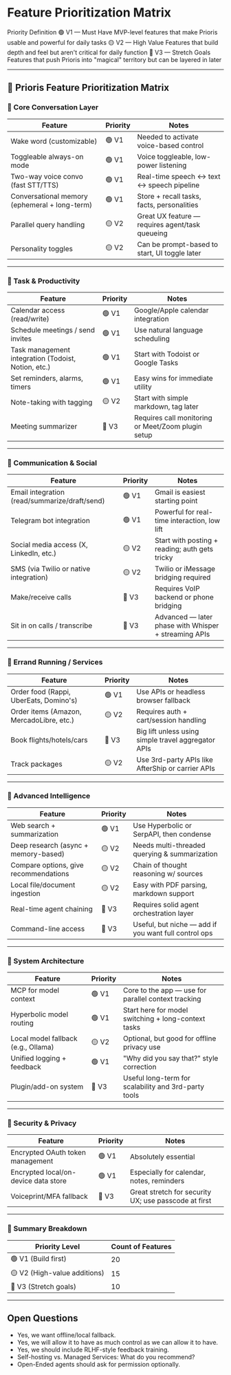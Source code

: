 # Feature Prioritization Matrix

Priority	Definition
🟢 V1 — Must Have	MVP-level features that make Prioris usable and powerful for daily tasks
🟡 V2 — High Value	Features that build depth and feel but aren't critical for daily function
🔵 V3 — Stretch Goals	Features that push Prioris into "magical" territory but can be layered in later

---

## 🧠 Prioris Feature Prioritization Matrix

### 🔹 Core Conversation Layer

| Feature | Priority | Notes |
| ------- | -------- | ----- |
| Wake word (customizable) | 🟢 V1 | Needed to activate voice-based control |
| Toggleable always-on mode | 🟢 V1 | Voice toggleable, low-power listening |
| Two-way voice convo (fast STT/TTS) | 🟢 V1 | Real-time speech ↔ text ↔ speech pipeline |
| Conversational memory (ephemeral + long-term) | 🟢 V1 | Store + recall tasks, facts, personalities |
| Parallel query handling | 🟡 V2 | Great UX feature — requires agent/task queueing |
| Personality toggles | 🟡 V2 | Can be prompt-based to start, UI toggle later |

---

### 📅 Task & Productivity

| Feature | Priority | Notes |
| ------- | -------- | ----- |
| Calendar access (read/write) | 🟢 V1 | Google/Apple calendar integration |
| Schedule meetings / send invites | 🟢 V1 | Use natural language scheduling |
| Task management integration (Todoist, Notion, etc.) | 🟢 V1 | Start with Todoist or Google Tasks |
| Set reminders, alarms, timers | 🟢 V1 | Easy wins for immediate utility |
| Note-taking with tagging | 🟡 V2 | Start with simple markdown, tag later |
| Meeting summarizer | 🔵 V3 | Requires call monitoring or Meet/Zoom plugin setup |

---

### 📩 Communication & Social

| Feature | Priority | Notes |
| ------- | -------- | ----- |
| Email integration (read/summarize/draft/send) | 🟢 V1 | Gmail is easiest starting point |
| Telegram bot integration | 🟢 V1 | Powerful for real-time interaction, low lift |
| Social media access (X, LinkedIn, etc.) | 🟡 V2 | Start with posting + reading; auth gets tricky |
| SMS (via Twilio or native integration) | 🟡 V2 | Twilio or iMessage bridging required |
| Make/receive calls | 🔵 V3 | Requires VoIP backend or phone bridging |
| Sit in on calls / transcribe | 🔵 V3 | Advanced — later phase with Whisper + streaming APIs |

---

### 🛒 Errand Running / Services

| Feature | Priority | Notes |
| ------- | -------- | ----- |
| Order food (Rappi, UberEats, Domino's) | 🟢 V1 | Use APIs or headless browser fallback |
| Order items (Amazon, MercadoLibre, etc.) | 🟡 V2 | Requires auth + cart/session handling |
| Book flights/hotels/cars | 🔵 V3 | Big lift unless using simple travel aggregator APIs |
| Track packages | 🟡 V2 | Use 3rd-party APIs like AfterShip or carrier APIs |

---

### 🧠 Advanced Intelligence

| Feature | Priority | Notes |
| ------- | -------- | ----- |
| Web search + summarization | 🟢 V1 | Use Hyperbolic or SerpAPI, then condense |
| Deep research (async + memory-based) | 🟡 V2 | Needs multi-threaded querying & summarization |
| Compare options, give recommendations | 🟡 V2 | Chain of thought reasoning w/ sources |
| Local file/document ingestion | 🟡 V2 | Easy with PDF parsing, markdown support |
| Real-time agent chaining | 🔵 V3 | Requires solid agent orchestration layer |
| Command-line access | 🔵 V3 | Useful, but niche — add if you want full control ops |

---

### 🧩 System Architecture

| Feature | Priority | Notes |
| ------- | -------- | ----- |
| MCP for model context | 🟢 V1 | Core to the app — use for parallel context tracking |
| Hyperbolic model routing | 🟢 V1 | Start here for model switching + long-context tasks |
| Local model fallback (e.g., Ollama) | 🟡 V2 | Optional, but good for offline privacy use |
| Unified logging + feedback | 🟢 V1 | "Why did you say that?" style correction |
| Plugin/add-on system | 🔵 V3 | Useful long-term for scalability and 3rd-party tools |

---

### 🔐 Security & Privacy

| Feature | Priority | Notes |
| ------- | -------- | ----- |
| Encrypted OAuth token management | 🟢 V1 | Absolutely essential |
| Encrypted local/on-device data store | 🟢 V1 | Especially for calendar, notes, reminders |
| Voiceprint/MFA fallback | 🔵 V3 | Great stretch for security UX; use passcode at first |

---

### 🧾 Summary Breakdown

| Priority Level | Count of Features |
| -------------- | ----------------- |
| 🟢 V1 (Build first) | 20 |
| 🟡 V2 (High-value additions) | 15 |
| 🔵 V3 (Stretch goals) | 10 |

---

## Open Questions
- Yes, we want offline/local fallback.
- Yes, we will allow it to have as much control as we can allow it to have.
- Yes, we should include RLHF-style feedback training.
- Self-hosting vs. Managed Services: What do you recommend?
- Open-Ended agents should ask for permission optionally. 